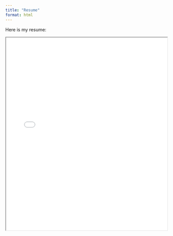 ```yaml
---
title: "Resume"
format: html
---
```


Here is my resume:

<iframe src="Resume 2025 !-4.pdf" width="100%" height="600px"></iframe>
